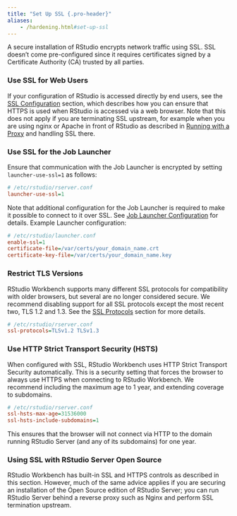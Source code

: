 ```yaml
---
title: "Set Up SSL {.pro-header}"
aliases:
	- /hardening.html#set-up-ssl
---
```


A secure installation of RStudio encrypts network traffic using SSL. SSL doesn't come pre-configured since it requires certificates signed by a Certificate Authority (CA) trusted by all parties. 

### Use SSL for Web Users

If your configuration of RStudio is accessed directly by end users, see the [SSL Configuration](../access_and_security/secure_sockets.qmd#ssl-configuration) section, which describes how you can ensure that HTTPS is used when RStudio is accessed via a web browser. Note that this does not apply if you are terminating SSL upstream, for example when you are using nginx or Apache in front of RStudio as described in [Running with a Proxy](../access_and_security/running_with_a_proxy.qmd) and handling SSL there.

### Use SSL for the Job Launcher

Ensure that communication with the Job Launcher is encrypted by setting `launcher-use-ssl=1` as follows:

```ini
# /etc/rstudio/rserver.conf
launcher-use-ssl=1
```

Note that additional configuration for the Job Launcher is required to make it possible to connect to it over SSL. See [Job Launcher Configuration](../job_launcher/configuration.qmd#job-launcher-configuration) for details. Example Launcher configuration:

```ini
# /etc/rstudio/launcher.conf
enable-ssl=1
certificate-file=/var/certs/your_domain_name.crt
certificate-key-file=/var/certs/your_domain_name.key  
```

### Restrict TLS Versions

RStudio Workbench supports many different SSL protocols for compatibility with older browsers, but several are no longer considered secure. We recommend disabling support for all SSL protocols except the most recent two, TLS 1.2 and 1.3. See the [SSL Protocols](../access_and_security/secure_sockets.qmd#ssl-protocols) section for more details.

```ini
# /etc/rstudio/rserver.conf
ssl-protocols=TLSv1.2 TLSv1.3
```

### Use HTTP Strict Transport Security (HSTS)

When configured with SSL, RStudio Workbench uses HTTP Strict Transport Security automatically. This is a security setting that forces the browser to always use HTTPS when connecting to RStudio Workbench. We recommend including the maximum age to 1 year, and extending coverage to subdomains. 

```ini
# /etc/rstudio/rserver.conf
ssl-hsts-max-age=31536000
ssl-hsts-include-subdomains=1
```

This ensures that the browser will not connect via HTTP to the domain running RStudio Server (and any of its subdomains) for one year.

### Using SSL with RStudio Server Open Source

RStudio Workbench has built-in SSL and HTTPS controls as described in this section. However, much of the same advice applies if you are securing an installation of the Open Source edition of RStudio Server; you can run RStudio Server behind a reverse proxy such as Nginx and perform SSL termination upstream.

